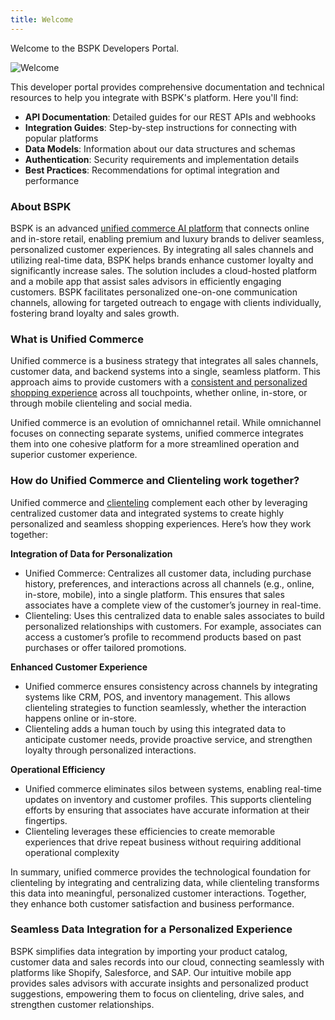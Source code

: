 ```yaml
---
title: Welcome
---
```


Welcome to the BSPK Developers Portal.

![Welcome](/images/welcome-banner.png)

This developer portal provides comprehensive documentation and technical resources to help you integrate with BSPK's platform. Here you'll find:

- **API Documentation**: Detailed guides for our REST APIs and webhooks
- **Integration Guides**: Step-by-step instructions for connecting with popular platforms
- **Data Models**: Information about our data structures and schemas
- **Authentication**: Security requirements and implementation details
- **Best Practices**: Recommendations for optimal integration and performance

### About BSPK
BSPK is an advanced [unified commerce AI platform](https://www.bspk.com) that connects online and in-store retail, enabling premium and luxury brands to deliver seamless, personalized customer experiences. By integrating all sales channels and utilizing real-time data, BSPK helps brands enhance customer loyalty and significantly increase sales. The solution includes a cloud-hosted platform and a mobile app that assist sales advisors in efficiently engaging customers. BSPK facilitates personalized one-on-one communication channels, allowing for targeted outreach to engage with clients individually, fostering brand loyalty and sales growth. 

### What is Unified Commerce
Unified commerce is a business strategy that integrates all sales channels, customer data, and backend systems into a single, seamless platform. This approach aims to provide customers with a [consistent and personalized shopping experience](https://www.bspk.com/post/maximizing-customer-retention-and-repeat-sales-with-unified-commerce-solutions) across all touchpoints, whether online, in-store, or through mobile clienteling and social media. 

Unified commerce is an evolution of omnichannel retail. While omnichannel focuses on connecting separate systems, unified commerce integrates them into one cohesive platform for a more streamlined operation and superior customer experience. 

### How do Unified Commerce and Clienteling work together?

Unified commerce and [clienteling](https://www.bspk.com/clienteling101) complement each other by leveraging centralized customer data and integrated systems to create highly personalized and seamless shopping experiences. Here’s how they work together:

**Integration of Data for Personalization**
- Unified Commerce: Centralizes all customer data, including purchase history, preferences, and interactions across all channels (e.g., online, in-store, mobile), into a single platform. This ensures that sales associates have a complete view of the customer’s journey in real-time.
- Clienteling: Uses this centralized data to enable sales associates to build personalized relationships with customers. For example, associates can access a customer’s profile to recommend products based on past purchases or offer tailored promotions.

**Enhanced Customer Experience**
- Unified commerce ensures consistency across channels by integrating systems like CRM, POS, and inventory management. This allows clienteling strategies to function seamlessly, whether the interaction happens online or in-store.
- Clienteling adds a human touch by using this integrated data to anticipate customer needs, provide proactive service, and strengthen loyalty through personalized interactions.

**Operational Efficiency**
- Unified commerce eliminates silos between systems, enabling real-time updates on inventory and customer profiles. This supports clienteling efforts by ensuring that associates have accurate information at their fingertips.
- Clienteling leverages these efficiencies to create memorable experiences that drive repeat business without requiring additional operational complexity

In summary, unified commerce provides the technological foundation for clienteling by integrating and centralizing data, while clienteling transforms this data into meaningful, personalized customer interactions. Together, they enhance both customer satisfaction and business performance.

### Seamless Data Integration for a Personalized Experience
BSPK simplifies data integration by importing your product catalog, customer data and sales records into our cloud, connecting seamlessly with platforms like Shopify, Salesforce, and SAP. Our intuitive mobile app provides sales advisors with accurate insights and personalized product suggestions, empowering them to focus on clienteling, drive sales, and strengthen customer relationships.
